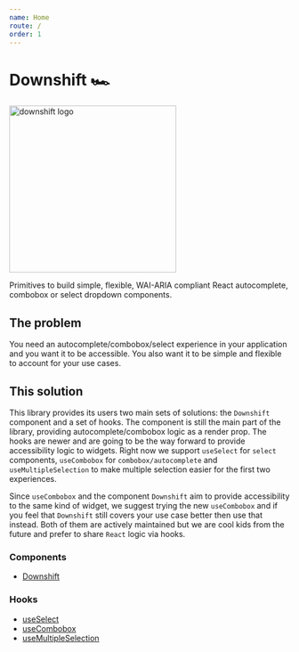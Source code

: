 ```yaml
---
name: Home
route: /
order: 1
---
```


# Downshift 🏎

<img
  src="https://downshift.netlify.com/logo/downshift.svg"
  alt="downshift logo"
  title="downshift logo"
  width="300"
/>

Primitives to build simple, flexible, WAI-ARIA compliant React autocomplete,
combobox or select dropdown components.

## The problem

You need an autocomplete/combobox/select experience in your application and you
want it to be accessible. You also want it to be simple and flexible to account
for your use cases.

## This solution

This library provides its users two main sets of solutions: the `Downshift`
component and a set of hooks. The component is still the main part of the
library, providing autocomplete/combobox logic as a render prop. The hooks are
newer and are going to be the way forward to provide accessibility logic to
widgets. Right now we support `useSelect` for `select` components, `useCombobox`
for `combobox/autocomplete` and `useMultipleSelection` to make multiple
selection easier for the first two experiences.

Since `useCombobox` and the component `Downshift` aim to provide accessibility
to the same kind of widget, we suggest trying the new `useCombobox` and if you
feel that `Downshift` still covers your use case better then use that instead.
Both of them are actively maintained but we are cool kids from the future and
prefer to share `React` logic via hooks.

### Components

- [Downshift](/downshift)

### Hooks

- [useSelect](/use-select)
- [useCombobox](/use-combobox)
- [useMultipleSelection](/use-multiple-selection)
